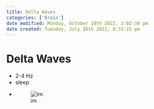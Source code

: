 ```yaml
---
title: Delta Waves
categories: ['brain']
date modified: Monday, October 10th 2022, 2:02:30 pm
date created: Tuesday, July 26th 2022, 8:33:15 pm
---
```


# Delta Waves
- 2-4 Hz
- sleep
- ![im](images/Pasted%20image%2020220502160733.png)



